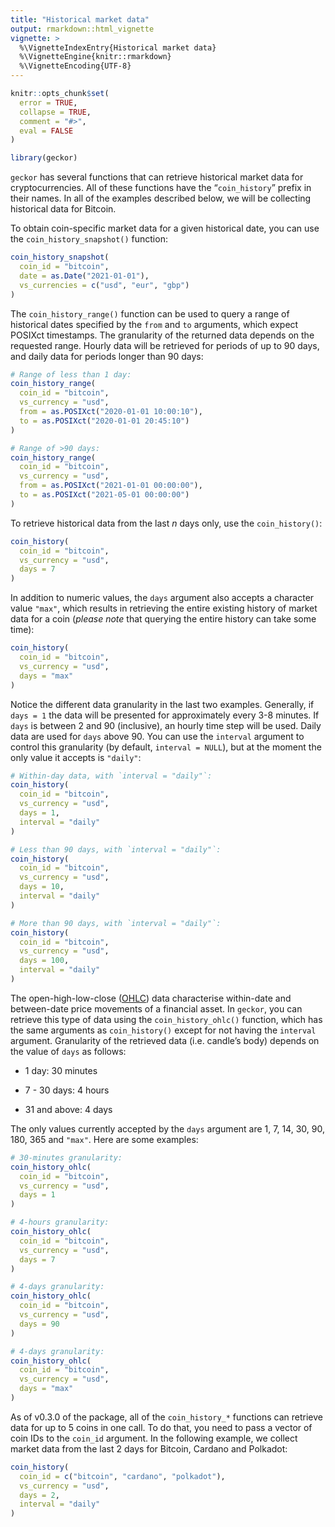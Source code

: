 ```yaml
---
title: "Historical market data"
output: rmarkdown::html_vignette
vignette: >
  %\VignetteIndexEntry{Historical market data}
  %\VignetteEngine{knitr::rmarkdown}
  %\VignetteEncoding{UTF-8}
---
```


```r
knitr::opts_chunk$set(
  error = TRUE,
  collapse = TRUE,
  comment = "#>",
  eval = FALSE
)
```

```r
library(geckor)
```

`geckor` has several functions that can retrieve historical market data for cryptocurrencies. All of these functions have the "`coin_history`" prefix in their names. In all of the examples described below, we will be collecting historical data for Bitcoin.

To obtain coin-specific market data for a given historical date, you can use the `coin_history_snapshot()` function:

```r
coin_history_snapshot(
  coin_id = "bitcoin",
  date = as.Date("2021-01-01"),
  vs_currencies = c("usd", "eur", "gbp")
)
```

The `coin_history_range()` function can be used to query a range of historical dates specified by the `from` and `to` arguments, which expect POSIXct timestamps. The granularity of the returned data depends on the requested range. Hourly data will be retrieved for periods of up to 90 days, and daily data for periods longer than 90 days:

```r
# Range of less than 1 day:
coin_history_range(
  coin_id = "bitcoin",
  vs_currency = "usd",
  from = as.POSIXct("2020-01-01 10:00:10"),
  to = as.POSIXct("2020-01-01 20:45:10")
)

# Range of >90 days:
coin_history_range(
  coin_id = "bitcoin",
  vs_currency = "usd",
  from = as.POSIXct("2021-01-01 00:00:00"),
  to = as.POSIXct("2021-05-01 00:00:00")
)
```

To retrieve historical data from the last *n* days only, use the `coin_history()`:

```r
coin_history(
  coin_id = "bitcoin",
  vs_currency = "usd",
  days = 7
)
```

In addition to numeric values, the `days` argument also accepts a character value `"max"`, which results in retrieving the entire existing history of market data for a coin (*please note* that querying the entire history can take some time):

```r
coin_history(
  coin_id = "bitcoin",
  vs_currency = "usd",
  days = "max"
)
```

Notice the different data granularity in the last two examples. Generally, if `days = 1` the data will be presented for approximately every 3-8 minutes. If `days` is between 2 and 90 (inclusive), an hourly time step will be used. Daily data are used for `days` above 90. You can use the `interval` argument to control this granularity (by default, `interval = NULL`), but at the moment the only value it accepts is `"daily"`:

```r
# Within-day data, with `interval = "daily"`:
coin_history(
  coin_id = "bitcoin",
  vs_currency = "usd",
  days = 1,
  interval = "daily"
)

# Less than 90 days, with `interval = "daily"`:
coin_history(
  coin_id = "bitcoin",
  vs_currency = "usd",
  days = 10,
  interval = "daily"
)

# More than 90 days, with `interval = "daily"`:
coin_history(
  coin_id = "bitcoin",
  vs_currency = "usd",
  days = 100,
  interval = "daily"
)
```

The open-high-low-close ([OHLC](https://en.wikipedia.org/wiki/Open-high-low-close_chart)) data characterise within-date and between-date price movements of a financial asset. In `geckor`, you can retrieve this type of data using the `coin_history_ohlc()` function, which has the same arguments as `coin_history()` except for not having the `interval` argument. Granularity of the retrieved data (i.e. candle's body) depends on the value of `days` as follows:

-   1 day: 30 minutes

-   7 - 30 days: 4 hours

-   31 and above: 4 days

The only values currently accepted by the `days` argument are 1, 7, 14, 30, 90, 180, 365 and `"max"`. Here are some examples:

```r
# 30-minutes granularity:
coin_history_ohlc(
  coin_id = "bitcoin",
  vs_currency = "usd",
  days = 1
)

# 4-hours granularity:
coin_history_ohlc(
  coin_id = "bitcoin",
  vs_currency = "usd",
  days = 7
)

# 4-days granularity:
coin_history_ohlc(
  coin_id = "bitcoin",
  vs_currency = "usd",
  days = 90
)

# 4-days granularity:
coin_history_ohlc(
  coin_id = "bitcoin",
  vs_currency = "usd",
  days = "max"
)
```

As of v0.3.0 of the package, all of the `coin_history_*` functions can retrieve data for up to 5 coins in one call. To do that, you need to pass a vector of coin IDs to the `coin_id` argument. In the following example, we collect market data from the last 2 days for Bitcoin, Cardano and Polkadot:

```r
coin_history(
  coin_id = c("bitcoin", "cardano", "polkadot"),
  vs_currency = "usd",
  days = 2,
  interval = "daily"
)
```
